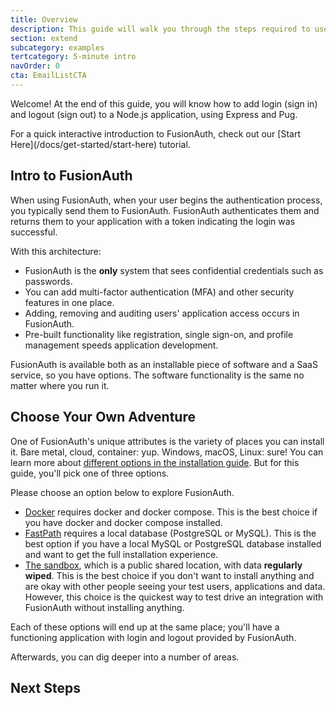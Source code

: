 ```yaml
---
title: Overview
description: This guide will walk you through the steps required to use FusionAuth for login and logout.
section: extend
subcategory: examples
tertcategory: 5-minute intro
navOrder: 0
cta: EmailListCTA
---
```


Welcome! At the end of this guide, you will know how to add login (sign in) and logout (sign out) to a Node.js application, using Express and Pug.

<Aside title="Jump In!">
For a quick interactive introduction to FusionAuth, check out our [Start Here](/docs/get-started/start-here) tutorial.
</Aside>

## Intro to FusionAuth 

When using FusionAuth, when your user begins the authentication process, you typically send them to FusionAuth. FusionAuth authenticates them and returns them to your application with a token indicating the login was successful.

With this architecture:

* FusionAuth is the **only** system that sees confidential credentials such as passwords.
* You can add multi-factor authentication (MFA) and other security features in one place.
* Adding, removing and auditing users' application access occurs in FusionAuth.
* Pre-built functionality like registration, single sign-on, and profile management speeds application development.

FusionAuth is available both as an installable piece of software and a SaaS service, so you have options. The software functionality is the same no matter where you run it.

## Choose Your Own Adventure

One of FusionAuth's unique attributes is the variety of places you can install it. Bare metal, cloud, container: yup. Windows, macOS, Linux: sure! You can learn more about [different options in the installation guide](/docs/get-started/download-and-install). But for this guide, you'll pick one of three options.

Please choose an option below to explore FusionAuth.

<BlogButton label="Docker" href="/docs/extend/examples/5-minute-intro/5-minute-docker" /><span class="mr-3" />
<BlogButton label="FastPath" href="/docs/extend/examples/5-minute-intro/5-minute-fastpath" /><span class="mr-3" />
<BlogButton label="Sandbox" href="/docs/extend/examples/5-minute-intro/5-minute-sandbox" />

* [Docker](/docs/extend/examples/5-minute-intro/5-minute-docker) requires docker and docker compose. This is the best choice if you have docker and docker compose installed.
* [FastPath](/docs/extend/examples/5-minute-intro/5-minute-fastpath) requires a local database (PostgreSQL or MySQL). This is the best option if you have a local MySQL or PostgreSQL database installed and want to get the full installation experience.
* [The sandbox](/docs/extend/examples/5-minute-intro/5-minute-sandbox), which is a public shared location, with data **regularly wiped**. This is the best choice if you don't want to install anything and are okay with other people seeing your test users, applications and data. However, this choice is the quickest way to test drive an integration with FusionAuth without installing anything.

Each of these options will end up at the same place; you'll have a functioning application with login and logout provided by FusionAuth.

Afterwards, you can dig deeper into a number of areas.

## Next Steps

<FiveMinuteNextSteps />
